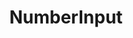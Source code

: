 ---
type: component
title: NumberInput
category: Form
description: A component to input numbers.
status: todo
---